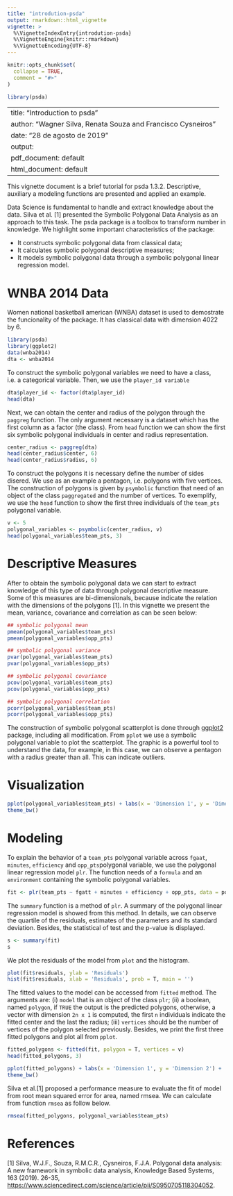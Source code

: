 ```yaml
---
title: "introdution-psda"
output: rmarkdown::html_vignette
vignette: >
  %\VignetteIndexEntry{introdution-psda}
  %\VignetteEngine{knitr::rmarkdown}
  %\VignetteEncoding{UTF-8}
---
```


```r
knitr::opts_chunk$set(
  collapse = TRUE,
  comment = "#>"
)
```

```r
library(psda)
```
---
title: "Introduction to psda"
author: "Wagner Silva, Renata Souza and Francisco Cysneiros"
date: "28 de agosto de 2019"
output:
  pdf_document: default
  html_document: default
---


This vignette document is a brief tutorial for psda 1.3.2. Descriptive, auxiliary a modeling functions are presented and applied an example.

Data Science is fundamental to handle and extract knowledge about the data. Silva et al. [1] presented the Symbolic Polygonal Data Analysis as an approach to this task. The psda package is a toolbox to transform number in knowledge. We highlight some important characteristics of the package:

* It constructs symbolic polygonal data from classical data;
* It calculates symbolic polygonal descriptive measures;
* It models symbolic polygonal data through a symbolic polygonal linear regression model.

# WNBA 2014 Data
Women national basketball american (WNBA) dataset is used to demostrate the funcionality of the package. It has classical data with dimension 4022 by 6.

```r
library(psda)
library(ggplot2)
data(wnba2014)
dta <- wnba2014

```

To construct the symbolic polygonal variables we need to have a class, i.e. a categorical variable. Then, we use the `player_id variable` 

```r
dta$player_id <- factor(dta$player_id)
head(dta)
```

Next, we can obtain the center and radius of the polygon through the `paggreg` function. The only argument necessary is a dataset which has the first column as a factor (the class). From `head` function we can show the first six symbolic polygonal individuals in center and radius representation.

```r
center_radius <- paggreg(dta)
head(center_radius$center, 6)
head(center_radius$radius, 6)
```

To construct the polygons it is necessary define the number of sides disered. We use as an example a pentagon, i.e. polygons with five vertices. The construction of polygons is given by `psymbolic` function that need of an object of the class `paggregated` and the number of vertices. To exemplify, we use the `head` function to show the first three individuals of the `team_pts` polygonal variable.

```r
v <- 5 
polygonal_variables <- psymbolic(center_radius, v)
head(polygonal_variables$team_pts, 3)
```

# Descriptive Measures

After to obtain the symbolic polygonal data we can start to extract knowledge of this type of data through polygonal descriptive measure. Some of this measures are bi-dimensionals, because indicate the relation with the dimensions of the polygons [1]. In this vignette we present the mean, variance, covariance and correlation as can be seen below:

```r
## symbolic polygonal mean
pmean(polygonal_variables$team_pts)
pmean(polygonal_variables$opp_pts)

## symbolic polygonal variance
pvar(polygonal_variables$team_pts)
pvar(polygonal_variables$opp_pts)

## symbolic polygonal covariance
pcov(polygonal_variables$team_pts)
pcov(polygonal_variables$opp_pts)

## symbolic polygonal correlation
pcorr(polygonal_variables$team_pts) 
pcorr(polygonal_variables$opp_pts) 
```

The construction of symbolic polygonal scatterplot is done through [ggplot2](https://cran.r-project.org/web/packages/ggplot2/vignettes/extending-ggplot2.html) package, including all modification. From `pplot` we use a symbolic polygonal variable to plot the scatterplot. The graphic is a powerful tool to understand the data, for example, in this case, we can observe a pentagon with a radius greater than all. This can indicate outliers.

# Visualization
```r
pplot(polygonal_variables$team_pts) + labs(x = 'Dimension 1', y = 'Dimension 2') +
theme_bw()
```

# Modeling

To explain the behavior of a `team_pts` polygonal variable across `fgaat`, `minutes`, `efficiency` and `opp_pts`polygonal variable, we use the polygonal linear regression model `plr`. The function needs of a `formula` and an `environment` containing the symbolic polygonal variables.

```r
fit <- plr(team_pts ~ fgatt + minutes + efficiency + opp_pts, data = polygonal_variables)
```

The `summary` function is a method of `plr`. A summary of the polygonal linear regression model is showed from this method. In details, we can observe the quartile of the residuals, estimates of the parameters and its standard deviation. Besides, the statistical of test and the p-value is displayed.

```r
s <- summary(fit)
s
```

We plot the residuals of the model from `plot` and the histogram.

```r
plot(fit$residuals, ylab = 'Residuals')
hist(fit$residuals, xlab = 'Residuals', prob = T, main = '')
```

The fitted values to the model can be accessed from `fitted` method. The arguments are: (i) `model` that is an object of the class `plr`; (ii) a boolean, named `polygon`, if `TRUE` the output is the predicted polygons, otherwise, a vector  with dimension `2n x 1` is computed, the first `n` individuals indicate the fitted center and the last the radius; (iii) `vertices` should be the number of vertices of the polygon selected previously. Besides, we print the first three fitted polygons and plot all from `pplot`.

```r
fitted_polygons <- fitted(fit, polygon = T, vertices = v)
head(fitted_polygons, 3)

pplot(fitted_polygons) + labs(x = 'Dimension 1', y = 'Dimension 2') +
theme_bw()
```

Silva et al.[1] proposed a performance measure to evaluate the fit of model from root mean squared error for area, named rmsea. We can calculate from function `rmsea` as follow below.

```r
rmsea(fitted_polygons, polygonal_variables$team_pts)
```

# References
[1] Silva, W.J.F., Souza, R.M.C.R., Cysneiros, F.J.A. Polygonal data analysis: A new framework in symbolic data analysis, Knowledge Based Systems, 163 (2019). 26-35, <https://www.sciencedirect.com/science/article/pii/S0950705118304052>.